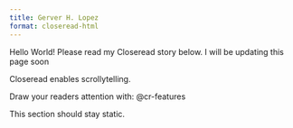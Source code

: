 ```yaml
---
title: Gerver H. Lopez
format: closeread-html
---
```


Hello World! Please read my Closeread story below. I will be updating this page soon

:::: cr-section
Closeread enables scrollytelling.

Draw your readers attention with: @cr-features

::: {#cr-features}
This section should stay static.
:::
::::
